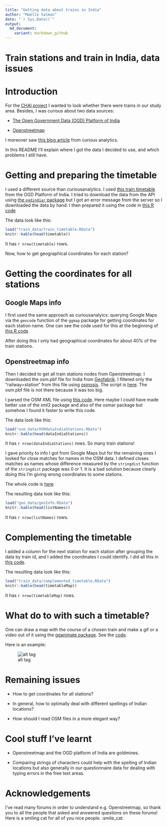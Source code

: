 ```yaml
---
title: "Getting data about trains in India"
author: "Maëlle Salmon"
date: "`r Sys.Date()`"
output:
  md_document:
    variant: markdown_github
---
```

Train stations and train in India, data issues
================================================

# Introduction

For the [CHAI project](http://www.chaiproject.org/) I wanted to look whether there were trains in our study area. Besides, I was curious about two data sources:

* [The Open Government Data (OGD) Platform of India](https://data.gov.in/)

* [Openstreetmap](https://www.openstreetmap.org/)

I moreover saw [this blog article](http://curiousanalytics.blogspot.com.es/2015/04/indian-railways-network-using-r.html) from curious analytics.

In this README I'll explain where I got the data I decided to use, and which problems I still have.

# Getting and preparing the timetable

I used a different source than curiousanalytics. I used [this train timetable](https://data.gov.in/catalog/indian-railways-train-time-table-0) from the OGD Platform of India. I tried to download the data from the API using [the `ogdindiar` package](https://github.com/steadyfish/ogdindiar) but I got an error message from the server so I downloaded the data by hand. I then prepared it using the code in [this R code](R_code/getting_train_timetable.R)

The data look like this:

```r
load("train_data/train_timetable.RData")
knitr::kable(head(timetable))
```

It has `r nrow(timetable)` rows.

Now, how to get geographical coordinates for each station?

# Getting the coordinates for all stations

## Google Maps info 

I first used the same approach as curiousanalyics: querying Google Maps via the `geocode` function of the `ggmap` package for getting coordinates for each station name. One can see the code used for this at the beginning of [this R code](R_code/getting_coordinates.R)

After doing this I only had geographical coordinates for about 40% of the train stations.

## Openstreetmap info

Then I decided to get all train stations nodes from Openstreetmap. I downloaded the osm.pbf file for India from [Geofabrik](http://download.geofabrik.de/asia/india.html). I filtered only the "railway=station" from this file using [osmosis](http://wiki.openstreetmap.org/wiki/Osmosis). The script is [here](osm_data/osmosis_script.txt). The osm.pbf file is not there because it was too big.

I parsed the OSM XML file using [this code](R_code/reading_osm_file.R). Here maybe I could have made better use of the xml2 package and also of the osmar package but somehow I found it faster to write this code.

The data look like this:

```r
load("osm_data/OSMdataIndiaStations.RData")
knitr::kable(head(dataIndiaStations))
```

It has `r nrow(dataIndiaStations)` rows. So many train stations!

I gave priority to info I got from Google Maps but for the remaining ones I looked for close matches for names in the OSM data. I defined closes matches as names whose difference measured by the `stringdist` function of the `stringdist` package was 0 or 1. It is a bad solution because clearly doing this I'm giving wrong coordinates to some stations. 

The whole code is [here](R_code/getting_coordinates.R)

The resulting data look like this:

```r
load("geo_data/geoInfo.RData")
knitr::kable(head(listNames))
```

It has `r nrow(listNames)` rows.

# Complementing the timetable

I added a column for the next station for each station after grouping the data by train id, and I added the coordinates I could identify. I did all this in [this code](R_code/complementing_timetable.R).

The resulting data look like this:

```r
load("train_data/complemented_timetable.RData")
knitr::kable(head(timetableMap))
```

It has `r nrow(timetableMap)` rows.

# What do to with such a timetable?

One can draw a map with the course of a chosen train and make a gif or  a video out of it using the [gganimate package](https://github.com/dgrtwo/gganimate). See the [code](R_code/making_a_video_of_a_train).

Here is an example:

![alt tag](video/07703mapOne.gif)

# Remaining issues

* How to get coordinates for all stations?

* In general, how to optimally deal with different spellings of Indian locations?

* How should I read OSM files in a more elegant way? 

# Cool stuff I've learnt

* Openstreetmap and the OGD platform of India are goldmines.

* Comparing strings of characters could help with the spelling of Indian locations but also generally in our questionnaire data for dealing with typing errors in the free text areas.

# Acknowledgements

I've read many forums in order to understand e.g. Openstreetmap, so thank you to all the people that asked and answered questions on these forums! Here is a smiling cat for all of you nice people. :smile_cat: